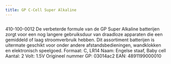 ```yaml
---
title: GP C-Cell Super Alkaline
---
```



<Image src={imageProduct} width={imageProduct.width} alt="" />


410-100-0012
De verbeterde formule van de GP Super Alkaline batterijen zorgt voor een nog langere gebruiksduur van draadloze apparaten die een gemiddeld of laag stroomverbruik hebben. Dit assortiment batterijen is uitermate geschikt voor onder andere afstandsbedieningen, wandklokken en elektronisch speelgoed.
Formaat: C, LR14
Naam: Engelse staaf, Baby cell
Aantal: 2
Volt: 1.5V
Origineel nummer GP: 03014ac2
EAN: 4891199000010
